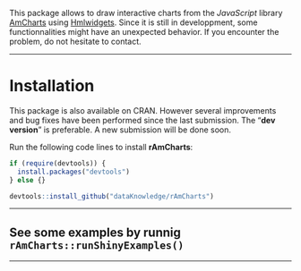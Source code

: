 This package allows to draw interactive charts from the *JavaScript* library [AmCharts][url_amcharts] using [Hmlwidgets][url_htmlwidgets].
Since it is still in developpment, some functionnalities might have an unexpected behavior. If you encounter the problem, do not hesitate to contact.

---

# Installation

This package is also available on CRAN. However several improvements and bug fixes have been performed since the last submission. The "**dev version**" is preferable. A new submission will be done soon.

Run the following code lines to install **rAmCharts**:

```r
if (require(devtools)) {
  install.packages("devtools")
} else {}

devtools::install_github("dataKnowledge/rAmCharts")
```

---

## See some examples by runnig `rAmCharts::runShinyExamples()`


---

[url_amcharts]: http://www.amcharts.com
[url_htmlwidgets]: http://www.htmlwidgets.org
